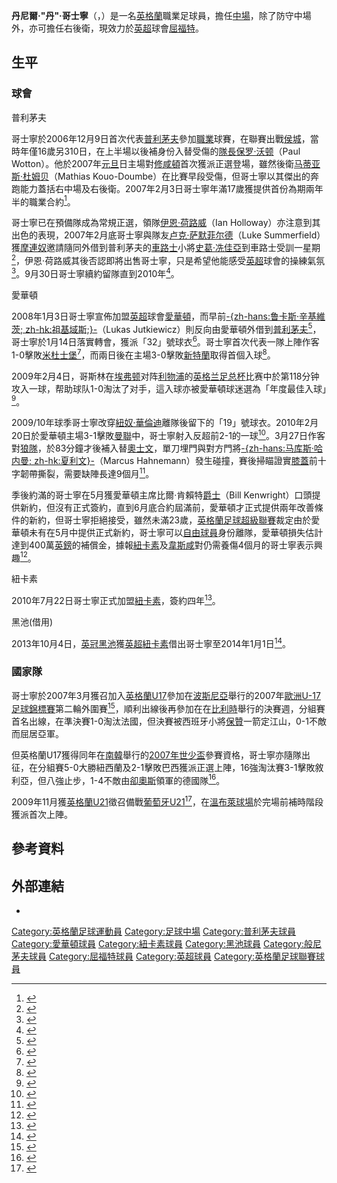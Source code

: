 {{noteTA|G1=EPL|G2=足球
|T=zh-hans:丹·格斯林; zh-hant:丹·哥士寧;
|1=zh-hans:丹·格斯林; zh-hant:丹·哥士寧;
|2=zh-hans:格斯林; zh-hant:哥士寧;
|3=zh-hans:丹尼尔·"丹"·格斯林; zh-hant:丹尼爾·"丹"·哥士寧;
|4=zh-hans:普利茅斯; zh-hk:普利茅夫;
|5=zh-hans:伊恩·霍洛韦; zh-hk:伊恩·荷路威;
|6=zh-hans:穆里尼奥; zh-hk:摩連奴;
}}
{{Infobox football biography 2
| playername          = 丹·格斯林<br />''Dan Gosling''
| image = Chelsea 0 Bournemouth 1 (2).jpg
| image_size = 
| caption             = 
| fullname            = 丹尼爾·查理斯·哥士寧<br />Daniel Charles Gosling
| dateofbirth         = {{birth date and age|1990|2|2}}
| birth_place = 英格蘭[[布里克瑟姆|布里克瑟姆]]
| height = {{convert|1.83|m|order=flip}}<ref>{{cite web |url=https://www.afcb.co.uk/teams/first-team/dan-gosling/ |title=Dan Gosling |publisher=AFC Bournemouth |access-date=12 September 2020 |archive-date=2022-01-08 |archive-url=https://web.archive.org/web/20220108013221/https://www.afcb.co.uk/teams/first-team/dan-gosling/ |dead-url=no }}</ref>
| position            = [[中場|中場]]
| currentclub         = [[沃特福德足球俱乐部|屈福特]]
| clubnumber          = 16
| youthyears1         = 2003−2006
| youthclubs1         = [[普利茅斯足球俱乐部|普利茅夫]]
| years1              = 2006−2008
| clubs1              = [[普利茅斯足球俱乐部|普利茅夫]]
| caps1               = 22
| goals1              = 2
| years2              = 2008−2010
| clubs2              = [[埃弗顿足球俱乐部|愛華頓]]
| caps2               = 22
| goals2              = 4
| years3              = 2010−2014
| clubs3              = [[纽卡斯尔联足球俱乐部|紐卡素]]
| caps3               = 24
| goals3              = 1
| years4              = 2013−2014
| clubs4              = → [[黑池足球會|黑池]]
| caps4               = 14
| goals4              = 2
| years5 = 2014–2021
| clubs5 = [[伯恩茅斯足球俱乐部|般尼茅夫]]
| caps5 = 168
| goals5 = 12
| years6 = 2021–
| clubs6 = [[沃特福德足球俱乐部|屈福特]]
| caps6 = 14
| goals6 = 2
| totalcaps           = 
| totalgoals          = 
| nationalyears1      = 2007
| nationalteam1       = [[英格蘭17歲以下足球代表隊|英格蘭U17]]
| nationalcaps1       = 5
| nationalgoals1      = 0
| nationalyears2      = 2007−2008
| nationalteam2       = [[英格蘭18歲以下足球代表隊|英格蘭U18]]
| nationalcaps2       = 2
| nationalgoals2      = 0
| nationalyears3      = 2008−2009
| nationalteam3       = [[英格蘭19歲以下足球代表隊|英格蘭U19]]
| nationalcaps3       = 8
| nationalgoals3      = 1
| nationalyears4      = 2009−2011
| nationalteam4       = [[英格蘭21歲以下足球代表隊|英格蘭U21]]
| nationalcaps4       = 3
| nationalgoals4      = 0
| medaltemplates      = 
| club-update         = 2021年8月14日 (六) 08:01 (UTC)
| nationalteam-update = 2013年10月22日 (二) 01:33 (UTC)
}}

'''丹尼爾·"丹"·哥士寧'''（{{lang-en|'''Daniel "Dan" Gosling'''}}，{{bd|1990年|2月2日|catidx=Gosling, Dan}}）是一名[[英格蘭|英格蘭]]職業足球員，擔任[[中場|中場]]，除了防守中場外，亦可擔任右後衛，現效力於[[英超|英超]]球會[[沃特福德足球俱乐部|屈福特]]。

== 生平 ==
=== 球會 ===
;普利茅夫
哥士寧於2006年12月9日首次代表[[普利茅斯足球俱乐部|普利茅夫]]參加[[職業|職業]]球賽，在聯賽出戰[[赫尔城足球俱乐部|侯城]]，當時年僅16歲另310日，在上半場以後補身份入替受傷的[[隊長_(足球)|隊長]][[保罗·沃顿|保罗·沃顿]]（Paul Wotton）。他於2007年[[元旦|元旦]]日主場對[[南安普顿足球俱乐部|修咸頓]]首次獲派正選登場，雖然後衛[[马蒂亚斯·杜姆贝|马蒂亚斯·杜姆贝]]（Mathias Kouo-Doumbe）在比賽早段受傷，但哥士寧以其傑出的奔跑能力蓋括右中場及右後衛。2007年2月3日哥士寧年滿17歲獲提供首份為期兩年半的職業合約<ref>{{cite news |language=en |url=http://www.skysports.com/story/0,19528,11705_2404407,00.html |title=Gosling handed Pilgrims deal |publisher=Sky Sports |date=2007-02-03 |accessdate=2009-04-23 |archive-date=2016-03-08 |archive-url=https://web.archive.org/web/20160308014322/http://www.skysports.com/story/0,19528,11705_2404407,00.html |dead-url=no }}</ref>。

哥士寧已在預備隊成為常規正選，領隊[[伊恩·荷路威|伊恩·荷路威]]（Ian Holloway）亦注意到其出色的表現，2007年2月底哥士寧與隊友[[卢克·萨默菲尔德|卢克·萨默菲尔德]]（Luke Summerfield）獲[[若泽·穆里尼奥|摩連奴]]邀請隨同外借到普利茅夫的[[切尔西足球俱乐部|車路士]]小將[[史葛·冼佳亞|史葛·冼佳亞]]到車路士受訓一星期<ref>{{cite news |language=en |url=http://news.bbc.co.uk/sport1/hi/football/teams/p/plymouth_argyle/6407861.stm |title=Chelsea look at Argyle teenagers |publisher=[[BBC|BBC]] Sport |date=2007-03-01 |accessdate=2007-07-18 |archive-date=2009-02-25 |archive-url=https://web.archive.org/web/20090225105526/http://news.bbc.co.uk/sport1/hi/football/teams/p/plymouth_argyle/6407861.stm |dead-url=no }}</ref>，伊恩·荷路威其後否認即將出售哥士寧，只是希望他能感受[[英超|英超]]球會的操練氣氛<ref>{{cite news |language=en |url=http://www.skysports.com/story/0,19528,11668_2407258,00.html |title=Holloway denies Gosling claims |publisher=Sky Sports |date=2007-03-03 |accessdate=2009-04-23 |archive-date=2016-03-09 |archive-url=https://web.archive.org/web/20160309161439/http://www.skysports.com/story/0,19528,11668_2407258,00.html |dead-url=no }}</ref>。9月30日哥士寧續約留隊直到2010年<ref>{{cite news |language=en |url=http://www.skysports.com/story/0,19528,11095_2733112,00.html |title=Pilgrims starlet signs on |publisher=Sky Sports |date=2007-09-30 |accessdate=2009-04-23 |archive-date=2016-03-10 |archive-url=https://web.archive.org/web/20160310080100/http://www.skysports.com/story/0,19528,11095_2733112,00.html |dead-url=no }}</ref>。

;愛華頓
2008年1月3日哥士寧宣佈加盟[[英超|英超]]球會[[埃弗顿足球俱乐部|愛華頓]]，而早前[[鲁卡斯·辛基維茨|-{zh-hans:鲁卡斯·辛基維茨; zh-hk:祖基域斯;}-]]（Lukas Jutkiewicz）則反向由愛華頓外借到[[普利茅斯足球俱乐部|普利茅夫]]<ref>{{cite web |language=en |url=http://www.evertonfc.com/news/archive/blues-confirm-gosling-deal.html |title=Blues confirm Gosling deal |publisher=www.evertonfc.com |accessdate=2008-01-03 |archive-date=2014-05-21 |archive-url=https://web.archive.org/web/20140521204756/http://www.evertonfc.com/news/archive/blues-confirm-gosling-deal.html |dead-url=no }}</ref>，哥士寧於1月14日落實轉會，獲派「32」號球衣<ref>{{cite web |language=en |url=http://www.evertonfc.com/news/archive/gosling-deal-finalised.html |title=Gosling deal finalised |publisher=www.evertonfc.com |accessdate=2008-01-14 |archive-date=2013-12-14 |archive-url=https://web.archive.org/web/20131214011327/http://www.evertonfc.com/news/archive/gosling-deal-finalised.html |dead-url=no }}</ref>。哥士寧首次代表一隊上陣作客1-0擊敗[[米德尔斯堡足球俱乐部|米杜士堡]]<ref>{{cite web |language=en |url=http://news.bbc.co.uk/sport1/hi/football/eng_prem/7787565.stm |title=Middlesbrough 0-1 Everton |publisher=[[BBC|BBC]] Sport |date=2008-12-26 |accessdate=2009-02-09 |archive-date=2008-12-28 |archive-url=https://web.archive.org/web/20081228022535/http://news.bbc.co.uk/sport1/hi/football/eng_prem/7787565.stm |dead-url=no }}</ref>，而兩日後在主場3-0擊敗[[桑德兰足球俱乐部|新特蘭]]取得首個入球<ref>{{cite web |language=en |url=http://news.bbc.co.uk/sport1/hi/football/eng_prem/7788412.stm |title=Everton 3-0 Sunderland |publisher=[[BBC|BBC]] Sport |date=2008-12-28 |accessdate=2009-02-09 |archive-date=2009-01-08 |archive-url=https://web.archive.org/web/20090108164120/http://news.bbc.co.uk/sport1/hi/football/eng_prem/7788412.stm |dead-url=no }}</ref>。

2009年2月4日，哥斯林在[[埃弗顿|埃弗顿]]对阵[[利物浦足球俱乐部|利物浦]]的[[英格兰足总杯|英格兰足总杯]]比赛中於第118分钟攻入一球，帮助球队1-0淘汰了对手，這入球亦被愛華頓球迷選為「年度最佳入球」<ref>{{cite web |language=en |url=http://news.bbc.co.uk/sport1/hi/football/fa_cup/7861675.stm |title=Everton 1-0 Liverpool (aet) |publisher=[[BBC|BBC]] Sport |accessdate=2009-02-04 |archive-date=2009-02-06 |archive-url=https://web.archive.org/web/20090206085834/http://news.bbc.co.uk/sport1/hi/football/fa_cup/7861675.stm |dead-url=no }}</ref>。

2009/10年球季哥士寧改穿[[紐奴·華倫迪|紐奴·華倫迪]]離隊後留下的「19」號球衣。2010年2月20日於愛華頓主場3-1擊敗[[曼徹斯特聯足球俱樂部|曼聯]]中，哥士寧射入反超前2-1的一球<ref>{{cite news |language=en |url=http://www.evertonfc.com/match/report/0910/everton-v-manchester-united |title=Everton 3-1 Mancester United Match Report |publisher=[[埃弗顿足球俱乐部|''evertonfc.com'']] |date=2010-02-20 |accessdate=2010-07-08 |archive-url=https://web.archive.org/web/20100508021859/http://www.evertonfc.com/match/report/0910/everton-v-manchester-united |archive-date=2010-05-08 |dead-url=yes }}</ref>。3月27日作客對[[伍尔弗汉普顿流浪足球俱乐部|狼隊]]，於83分鐘才後補入替[[莱昂·奥斯曼|奧士文]]，單刀埋門與對方門將[[马库斯·哈内曼|-{zh-hans:马库斯·哈内曼; zh-hk:夏利文}-]]（Marcus Hahnemann）發生碰撞，賽後掃瞄證實[[膝蓋|膝蓋]]前十字韌帶撕裂，需要缺陣長達9個月<ref>{{cite news |language=en |url=http://news.bbc.co.uk/sport2/hi/football/teams/e/everton/8597265.stm |title=Everton's Dan Gosling out for nine months with injury |publisher=[[BBC|BBC]] Sport |date=2010-03-31 |accessdate=2010-07-08 |archive-date=2019-07-14 |archive-url=https://web.archive.org/web/20190714060357/http://news.bbc.co.uk/sport2/hi/football/teams/e/everton/8597265.stm |dead-url=no }}</ref>。

季後約滿的哥士寧在5月獲愛華頓主席比爾·肯賴特[[爵士|爵士]]（Bill Kenwright）口頭提供新約，但沒有正式簽約，直到6月底合約屆滿前，愛華頓才正式提供兩年改善條件的新約，但哥士寧拒絕接受，雖然未滿23歲，[[英格蘭足球超級聯賽|英格蘭足球超級聯賽]]裁定由於愛華頓未有在5月中提供正式新約，哥士寧可以[[自由球員|自由球員]]身份離隊，愛華頓損失估計達到400萬[[英鎊|英鎊]]的補償金，據報[[纽卡斯尔联足球俱乐部|紐卡素]]及[[西汉姆联足球俱乐部|韋斯咸]]對仍需養傷4個月的哥士寧表示興趣<ref>{{cite news |language=en |url=http://news.bbc.co.uk/sport2/hi/football/teams/e/everton/8798656.stm |title=Midfielder Gosling leaves Everton on free transfer |publisher=[[BBC|BBC]] Sport |date=2010-07-07 |accessdate=2010-07-08 |archive-date=2019-07-15 |archive-url=https://web.archive.org/web/20190715134645/http://news.bbc.co.uk/sport2/hi/football/teams/e/everton/8798656.stm |dead-url=no }}</ref>。

;紐卡素
2010年7月22日哥士寧正式加盟[[纽卡斯尔联足球俱乐部|紐卡素]]，簽約四年<ref>{{cite news |language=en |url=http://news.bbc.co.uk/sport2/hi/football/teams/n/newcastle_united/8844933.stm |title=Dan Gosling signs four-year deal with Newcastle |publisher=[[BBC|BBC]] Sport |date=2010-07-22 |accessdate=2010-07-22 |archive-date=2012-06-02 |archive-url=https://www.webcitation.org/687zbPy8M?url=http://news.bbc.co.uk/sport2/hi/football/teams/n/newcastle_united/8844933.stm |dead-url=no }}</ref>。

;黑池(借用)
2013年10月4日，[[英冠|英冠]][[黑池足球會|黑池]]獲[[英超|英超]][[纽卡斯尔联足球俱乐部|紐卡素]]借出哥士寧至2014年1月1日<ref>{{cite news |language=en |url=http://www.bbc.co.uk/sport/0/football/24402324 |title=Dan Gosling: Blackpool sign Newcastle midfielder on loan |publisher=''[[BBC_Sport|BBC Sport]]'' |date=2013-10-04 |accessdate=2013-10-22 |archive-date=2013-10-31 |archive-url=https://web.archive.org/web/20131031074607/http://www.bbc.co.uk/sport/0/football/24402324 |dead-url=no }}</ref>。

=== 國家隊 ===
哥士寧於2007年3月獲召加入[[英格蘭17歲以下足球代表隊|英格蘭U17]]參加在[[波斯尼亞|波斯尼亞]]舉行的2007年[[歐洲U-17足球錦標賽|歐洲U-17足球錦標賽]]第二輪外圍賽<ref>{{cite web |language=en |url=http://www.thefa.com/England/U17s/NewsAndFeatures/Postings/2007/03/17sBosnia.htm |title=Peacock calls on Gosling |publisher=[[英格蘭足球總會|''The FA'']] |accessdate=2007-07-18 |archive-date=2007-10-29 |archive-url=https://archive.is/20071029052657/http://www.thefa.com/England/U17s/NewsAndFeatures/Postings/2007/03/17sBosnia.htm |dead-url=no }}</ref>，順利出線後再參加在在[[比利時|比利時]]舉行的決賽週，分組賽首名出線，在準決賽1-0淘汰法國，但決賽被西班牙小將[[博揚·柯爾基奇|保贊]]一箭定江山，0-1不敵而屈居亞軍。

但英格蘭U17獲得同年在[[南韓|南韓]]舉行的[[2007年世界少年足球錦標賽|2007年世少盃]]參賽資格，哥士寧亦隨隊出征，在分組賽5-0大勝紐西蘭及2-1擊敗巴西獲派正選上陣，16強淘汰賽3-1擊敗敘利亞，但八強止步，1-4不敵由[[托尼·克罗斯|卻奧斯]]領軍的德國隊<ref>{{cite web |language=en |url=http://www.fifa.com/worldfootball/statisticsandrecords/players/player=274101/index.html |title=England:Daniel GOSLING |publisher=[[FIFA|''fifa.com'']] |accessdate=2009-08-06 |archive-date=2015-05-28 |archive-url=https://web.archive.org/web/20150528052607/http://www.fifa.com/worldfootball/statisticsandrecords/players/player=274101/index.html |dead-url=no }}</ref>。
 
2009年11月獲[[英格蘭21歲以下足球代表隊|英格蘭U21]]徵召備戰[[葡萄牙21歲以下國家足球隊|葡萄牙U21]]<ref>{{cite web |language=en |url=http://www.thefa.com/England/MensUnder-21Team/MatchCentre/2009/EnglandvPortugal/MatchPreviews/GoslingInterview.aspx |title=Gosling excited by Wembley return |publisher=[[英格蘭足球總會|''thefa.com'']] |date=2009-11-13 |accessdate=2009-11-14 |archive-date=2010-03-16 |archive-url=https://web.archive.org/web/20100316040849/http://www.thefa.com/England/MensUnder-21Team/MatchCentre/2009/EnglandvPortugal/MatchPreviews/GoslingInterview.aspx |dead-url=no }}</ref>，在[[溫布萊球場|溫布萊球場]]於完場前補時階段獲派首次上陣。

== 參考資料 ==
{{reflist}}

== 外部連結 ==
* {{soccerbase|id=45693|name=丹·格斯林}}

{{屈福特球員名單}}

{{DEFAULTSORT:Gosling, Dan}}
[[Category:英格蘭足球運動員|Category:英格蘭足球運動員]]
[[Category:足球中場|Category:足球中場]]
[[Category:普利茅夫球員|Category:普利茅夫球員]]
[[Category:愛華頓球員|Category:愛華頓球員]]
[[Category:紐卡素球員|Category:紐卡素球員]]
[[Category:黑池球員|Category:黑池球員]]
[[Category:般尼茅夫球員|Category:般尼茅夫球員]]
[[Category:屈福特球員|Category:屈福特球員]]
[[Category:英超球員|Category:英超球員]]
[[Category:英格蘭足球聯賽球員|Category:英格蘭足球聯賽球員]]